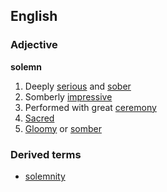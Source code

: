 ==English==
===Adjective===
'''solemn'''
#Deeply [[serious]] and [[sober]]
#Somberly [[impressive]]
#Performed with great [[ceremony]]
#[[Sacred]]
#[[Gloomy]] or [[somber]]
===Derived terms===
*[[solemnity]]